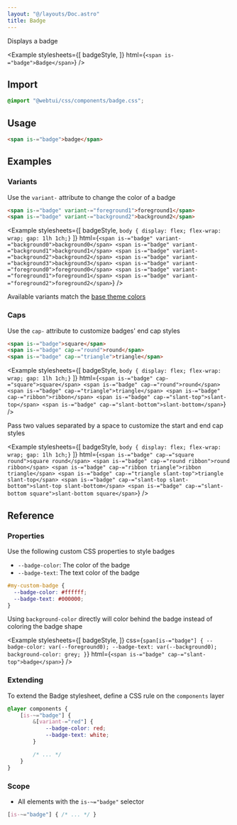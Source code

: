 ```yaml
---
layout: "@/layouts/Doc.astro"
title: Badge
---
```



Displays a badge

<Example 
    stylesheets={[
        badgeStyle, 
    ]}
    html={`
<span is-="badge">Badge</span>
`}
/>

## Import

```css
@import "@webtui/css/components/badge.css";
```

## Usage

```html
<span is-="badge">badge</span>
```

## Examples

### Variants

Use the `variant-` attribute to change the color of a badge

```html
<span is-="badge" variant-="foreground1">foreground1</span>
<span is-="badge" variant-="background2">background2</span>
```

<Example 
    stylesheets={[
        badgeStyle, 
        `body { display: flex; flex-wrap: wrap; gap: 1lh 1ch;}`
    ]}
    html={`
<span is-="badge" variant-="background0">background0</span>
<span is-="badge" variant-="background1">background1</span>
<span is-="badge" variant-="background2">background2</span>
<span is-="badge" variant-="background3">background3</span>
<span is-="badge" variant-="foreground0">foreground0</span>
<span is-="badge" variant-="foreground1">foreground1</span>
<span is-="badge" variant-="foreground2">foreground2</span>
`}
/>

Available variants match the [base theme colors](/start/theming#colors)

### Caps

Use the `cap-` attribute to customize badges' end cap styles

```html
<span is-="badge">square</span>
<span is-="badge" cap-="round">round</span>
<span is-="badge" cap-="triangle">triangle</span>
```

<Example 
    stylesheets={[
        badgeStyle, 
        `body { display: flex; flex-wrap: wrap; gap: 1lh 1ch;}`
    ]}
    html={`
<span is-="badge" cap-="square">square</span>
<span is-="badge" cap-="round">round</span>
<span is-="badge" cap-="triangle">triangle</span>
<span is-="badge" cap-="ribbon">ribbon</span>
<span is-="badge" cap-="slant-top">slant-top</span>
<span is-="badge" cap-="slant-bottom">slant-bottom</span>
`}
/>

Pass two values separated by a space to customize the start and end cap styles

<Example 
    stylesheets={[
        badgeStyle, 
        `body { display: flex; flex-wrap: wrap; gap: 1lh 1ch;}`
    ]}
    html={`
<span is-="badge" cap-="square round">square round</span>
<span is-="badge" cap-="round ribbon">round ribbon</span>
<span is-="badge" cap-="ribbon triangle">ribbon triangle</span>
<span is-="badge" cap-="triangle slant-top">triangle slant-top</span>
<span is-="badge" cap-="slant-top slant-bottom">slant-top slant-bottom</span>
<span is-="badge" cap-="slant-bottom square">slant-bottom square</span>
`}
/>

## Reference

### Properties

Use the following custom CSS properties to style badges

- `--badge-color`: The color of the badge
- `--badge-text`: The text color of the badge

```css
#my-custom-badge {
  --badge-color: #ffffff;
  --badge-text: #000000;
}
```

Using `background-color` directly will color behind the badge instead of coloring the badge shape

<Example 
    stylesheets={[
        badgeStyle, 
    ]}
    css={`span[is-="badge"] {
    --badge-color: var(--foreground0);
    --badge-text: var(--background0);
    background-color: grey;
}`}
    html={`<span is-="badge" cap-="slant-top">badge</span>`}
/>

### Extending

To extend the Badge stylesheet, define a CSS rule on the `components` layer

```css
@layer components {
    [is-~="badge"] {
        &[variant-="red"] {
            --badge-color: red;
            --badge-text: white;
        }

        /* ... */
    }
}
```

### Scope

- All elements with the `is-~="badge"` selector

```css
[is-~="badge"] { /* ... */ }
```
